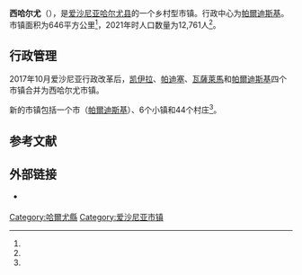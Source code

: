{{Infobox settlement
| name                    = 西哈尔尤
| native_name             = Lääne-Harju vald
| native_name_lang        = et
| settlement_type         = [[愛沙尼亞行政區劃|市镇]]
| image_skyline           = Harju-Risti kirik1.jpg
| image_caption           = 哈尔尤-里斯蒂教堂
| image_flag              = Lääne-Harju valla lipp.svg
| flag_size               = 125px
| image_shield            = Lääne-Harju valla vapp.svg
| shield_size             = 75px
| image_map               = Eesti Lääne-Harju vald 2017.svg
| map_caption             = 西哈尔尤市镇在爱沙尼亚的位置
| pushpin_map             = 
| pushpin_label_position  = 
| pushpin_map_alt         = 
| pushpin_map_caption     = 
| coordinates             = 
| coor_pinpoint           = 
| coordinates_footnotes   = 
| subdivision_type        = [[世界政區索引|国家]]
| subdivision_name        = [[愛沙尼亞|愛沙尼亞]]
| subdivision_type1       = [[愛沙尼亞行政區劃|县]]
| subdivision_name1       = [[哈尔尤县|哈尔尤县]]
| seat_type               = 行政中心
| seat                    = [[帕爾迪斯基|帕爾迪斯基]]
| established_title       = 合并成立
| established_date        = 2017年10月24日
| government_footnotes    = 
| leader_party            = 
| leader_title            = 
| leader_name             = 
| unit_pref               = Metric
| area_footnotes          = <ref name="haldus"/>
| area_note               = 
| area_water_percent      = 
| area_rank               = 
| area_total_km2          = 645.71
| elevation_footnotes     = 
| elevation_m             = 
| population_as_of        = 2021年
| population_footnotes    = <ref name="demog"/>
| population_total        = 12,761
| population_density_km2  = auto
| population_note         = 
| timezone1               = 
| utc_offset1             = 
| timezone1_DST           = 
| utc_offset1_DST         = 
| postal_code_type        = 邮政编码
| postal_code             = 
| area_code_type          = 
| area_code               = 
| iso_code                = 
| website                 = {{URL|https://laaneharju.ee/}}
| footnotes               = 
}}
'''西哈尔尤'''（{{lang-et|Lääne-Harju vald}}），是[[爱沙尼亚|爱沙尼亚]][[哈尔尤县|哈尔尤县]]的一个乡村型市镇。行政中心为[[帕爾迪斯基|帕爾迪斯基]]。市镇面积为646平方公里<ref name="haldus"/>，2021年时人口数量为12,761人<ref name="demog"/>。

== 行政管理 ==
2017年10月爱沙尼亚行政改革后，[[凯伊拉_(市镇)|凯伊拉]]、[[帕迪塞鄉|帕迪塞]]、[[瓦薩萊馬鄉|瓦薩萊馬]]和[[帕爾迪斯基|帕爾迪斯基]]四个市镇合并为西哈尔尤市镇。

新的市镇包括一个市（[[帕爾迪斯基|帕爾迪斯基]]）、6个小镇和44个村庄<ref name="Asustus"/>。

== 参考文献 ==
{{Reflist|30em|refs=
<ref name="demog">{{cite web | url = https://www.elvl.ee/elanike-arv | title = Elanike demograafiline jaotus KOV-de kaupa | language = et | publisher = Eesti Linnade ja Valdade Liit | date = 2021-01-06 | accessdate = 2021-04-05 | archive-date = 2020-12-05 | archive-url = https://web.archive.org/web/20201205023600/https://www.elvl.ee/elanike-arv | dead-url = no }}</ref>

<ref name="haldus">{{cite web | url = https://haldusreform.fin.ee/static/sites/3/2018/02/ulevaade_omavalitsused_2018.xlsx | title = Ühinenud ja kõikide omavalitsuste ülevaade (sh KOV kontaktandmed ja omavalitsusjuhid) | format = xlsx | language = et | publisher = haldusreform.fin.ee | date = 2018-03 | accessdate = 2021-04-05 | archive-date = 2018-04-02 | archive-url = https://web.archive.org/web/20180402225522/https://haldusreform.fin.ee/static/sites/3/2018/02/ulevaade_omavalitsused_2018.xlsx | dead-url = no }}</ref>

<ref name="Asustus">{{cite web | url = https://www.riigiteataja.ee/aktilisa/1020/2201/8005/Asustusuksuste_nimistu_lisa_30012018.pdf | title = Asustusüksuste nimistu | format = pdf | language = et | publisher = riigiteataja.ee | date = 2018-01-30 | accessdate = 2021-04-05 | archive-date = 2018-05-10 | archive-url = https://web.archive.org/web/20180510185113/https://www.riigiteataja.ee/aktilisa/1020/2201/8005/Asustusuksuste_nimistu_lisa_30012018.pdf | dead-url = no }}</ref>
}}

== 外部链接 ==
{{commonscat|Lääne-Harju Parish|position=left}}
* {{Official site|https://laaneharju.ee/}} {{et icon}}

{{DEFAULTSORT:Laane-Harju}}
[[Category:哈爾尤縣|Category:哈爾尤縣]]
[[Category:爱沙尼亚市镇|Category:爱沙尼亚市镇]]